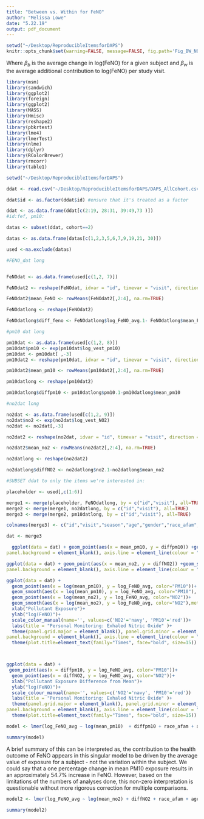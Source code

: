 ```yaml
---
title: "Between vs. Within for FeNO"
author: "Melissa Lowe"
date: "5.22.19"
output: pdf_document
---
```


```r
setwd("~/Desktop/ReproducibleItemsforDAPS")
knitr::opts_chunk$set(warning=FALSE, message=FALSE, fig.path='Fig_BW_NO2PM10/')
```
\section*{ Exploration into Between and Within-Subject Effects} 


\begin{align*}
        log(FeNO) &= b_{o}+ \beta_{b}\overline{x_{i}}_{exp} + \beta_{w}(X_{ij}-\overline{x_{i}})_{exp} + \epsilon_{i}
\end{align*}

Where $\beta_{b}$ is the average change in log(FeNO) for a given subject and $\beta_{w}$ is the average additional contribution to log(FeNO) per study visit. 
```r

library(msm)
library(sandwich)
library(ggplot2)
library(foreign)
library(ggplot2)
library(MASS)
library(Hmisc)
library(reshape2)
library(pbkrtest)
library(lme4)
library(lmerTest)
library(nlme)
library(dplyr)
library(RColorBrewer)
library(rmcorr)
library(table1)
```

```r
setwd("~/Desktop/ReproducibleItemsforDAPS")

ddat <- read.csv("~/Desktop/ReproducibleItemsforDAPS/DAPS_AllCohort.csv") #import data set

ddat$id <- as.factor(ddat$id) #ensure that it's treated as a factor

ddat <- as.data.frame(ddat[c(2:19, 28:31, 39:49,73 )])
#id:fef, pm10:

datas <- subset(ddat, cohort==2)

datas <- as.data.frame(datas[c(1,2,3,5,6,7,9,19,21, 30)])

used <-na.exclude(datas)

```

```r
#FENO_dat long


FeNOdat <- as.data.frame(used[c(1,2, 7)])

FeNOdat2 <- reshape(FeNOdat, idvar = "id", timevar = "visit", direction = "wide")

FeNOdat2$mean_FeNO <- rowMeans(FeNOdat2[,2:4], na.rm=TRUE)

FeNOdatlong <- reshape(FeNOdat2)

FeNOdatlong$diff_feno <- FeNOdatlong$log_FeNO_avg.1- FeNOdatlong$mean_FeNO

#pm10 dat long

pm10dat <- as.data.frame(used[c(1,2, 8)])
pm10dat$pm10 <- exp(pm10dat$log_vest_pm10)
pm10dat <- pm10dat[ ,-3]
pm10dat2 <- reshape(pm10dat, idvar = "id", timevar = "visit", direction = "wide")

pm10dat2$mean_pm10 <- rowMeans(pm10dat2[,2:4], na.rm=TRUE)

pm10datlong <- reshape(pm10dat2)

pm10datlong$diffpm10 <- pm10datlong$pm10.1-pm10datlong$mean_pm10

#no2dat long

no2dat <- as.data.frame(used[c(1,2, 9)])
no2dat$no2 <- exp(no2dat$log_vest_NO2)
no2dat <- no2dat[,-3]

no2dat2 <- reshape(no2dat, idvar = "id", timevar = "visit", direction = "wide")

no2dat2$mean_no2 <- rowMeans(no2dat2[,2:4], na.rm=TRUE)

no2datlong <- reshape(no2dat2)

no2datlong$diffNO2 <- no2datlong$no2.1-no2datlong$mean_no2

#SUBSET ddat to only the items we're interested in:

placeholder <- used[,c(1:6)]

merge1 <- merge(placeholder, FeNOdatlong, by = c("id","visit"), all=TRUE)
merge2 <- merge(merge1, no2datlong, by = c("id","visit"), all=TRUE)
merge3 <- merge(merge2, pm10datlong, by = c("id","visit"), all=TRUE)

colnames(merge3) <- c("id","visit","season","age","gender","race_afam","mean_FeNO", "log_FeNO_avg","diff_feno","mean_no2","vest_NO2","diffNO2","mean_pm10","vest_pm10","diffpm10")

dat <- merge3
```


\begin{align*}
        \bold{X_{axis}} &= \overline{x_{i}}  \textrm{ = average exposure across all visits for subject i} \end{align*}


\begin{align*}
        \bold{Y_{axis}} &= x_{ij} - \overline{x_{i}}  \textrm{ = exposure at visit j -average exposure across all visits for subject i.} \end{align*} 



```r
  ggplot(data = dat) + geom_point(aes(x = mean_pm10, y = diffpm10)) +geom_smooth(aes(x = mean_pm10, y = diffpm10),method="lm", color="gray") + xlab("Average Individual PM10")+ ylab("Visit PM10 - Average PM10")+ labs(title = "Personal Monitoring: PM10")+ theme(panel.grid.major = element_blank(), panel.grid.minor = element_blank(),
panel.background = element_blank(), axis.line = element_line(colour = "black"))+theme(plot.title=element_text(family="Times", face="bold", size=15)) 
```




```r
ggplot(data = dat) + geom_point(aes(x = mean_no2, y = diffNO2)) +geom_smooth(aes(x = mean_no2, y = diffNO2),method="lm", color="gray") + xlab("Average Individual NO2")+ ylab("Visit NO2 - Average NO2")+ labs(title = "Personal Monitoring: NO2")+ theme(panel.grid.major = element_blank(), panel.grid.minor = element_blank(),
panel.background = element_blank(), axis.line = element_line(colour = "black"))+theme(plot.title=element_text(family="Times", face="bold", size=15)) 
```


```r

ggplot(data = dat) + 
  geom_point(aes(x = log(mean_pm10), y = log_FeNO_avg, color="PM10"))+
  geom_smooth(aes(x = log(mean_pm10), y = log_FeNO_avg, color="PM10"), method="lm" ) +
  geom_point(aes(x = log(mean_no2), y = log_FeNO_avg, color="NO2"))+
  geom_smooth(aes(x = log(mean_no2), y = log_FeNO_avg, color="NO2"),method="lm")+
  xlab("Pollutant Exposure")+ 
  ylab("log(FeNO)")+
  scale_color_manual(name='', values=c('NO2'='navy', 'PM10'='red'))+
  labs(title = "Personal Monitoring: Exhaled Nitric Oxide" )+
  theme(panel.grid.major = element_blank(), panel.grid.minor = element_blank(),
panel.background = element_blank(), axis.line = element_line(colour = "black"))+
  theme(plot.title=element_text(family="Times", face="bold", size=15)) 




```

```r

ggplot(data = dat) + 
 geom_point(aes(x = diffpm10, y = log_FeNO_avg, color="PM10"))+
  geom_point(aes(x = diffNO2, y = log_FeNO_avg, color="NO2"))+
  xlab("Pollutant Exposure Difference from Mean")+ 
  ylab("log(FeNO)")+
  scale_colour_manual(name='', values=c('NO2'='navy', 'PM10'='red'))
  labs(title = "Personal Monitoring: Exhaled Nitric Oxide" )+
  theme(panel.grid.major = element_blank(), panel.grid.minor = element_blank(),
panel.background = element_blank(), axis.line = element_line(colour = "black"))+
  theme(plot.title=element_text(family="Times", face="bold", size=15)) 
```



```r

model <- lmer(log_FeNO_avg ~ log(mean_pm10)  + diffpm10 + race_afam + age +as.factor(season) + (1|id), data = dat) 

summary(model)
```


A brief summary of this can be interpreted as, the contribution to the health outcome of FeNO appears in this singular model to be driven by the average value of exposure for a subject - not the variation within the subject. We could say that a one percentage change in mean PM10 exposure results in an approximately 54.7% increase in FeNO. However, based on the limitations of the numbers of analyses done, this non-zero interpretation is questionable without more rigorous correction for multiple comparisons. 

```r
model2 <- lmer(log_FeNO_avg ~ log(mean_no2) + diffNO2 + race_afam + age + gender + as.factor(season) + (1|id), data =dat)

summary(model2)
```
